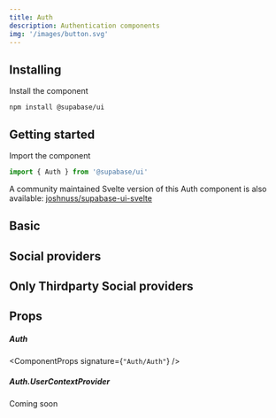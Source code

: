 ```yaml
---
title: Auth
description: Authentication components
img: '/images/button.svg'
---
```


## Installing

Install the component

```cli
npm install @supabase/ui
```

## Getting started

Import the component

```js
import { Auth } from '@supabase/ui'
```

A community maintained Svelte version of this Auth component is also available:
[joshnuss/supabase-ui-svelte](https://github.com/joshnuss/supabase-ui-svelte)

## Basic

<CodeSample sample="AuthBasic" v="0" />

## Social providers

<CodeSample sample="AuthSocialProviders" v="0" />

## Only Thirdparty Social providers

<CodeSample sample="OnlyAuthSocialProviders" v="0" />

## Props

##### Auth

<ComponentProps signature={`"Auth/Auth"`} />

##### Auth.UserContextProvider

Coming soon
